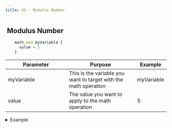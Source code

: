 ```yaml
---
title: XS - Modulus Number
---
```


## <img src="../assets/docuBadge (10).png" alt="" data-size="line"> **Modulus Number** <a href="#xs-mod" id="xs-mod"></a>

```javascript
    math.mod myVariable {
      value = 5
    }
```

<table><thead><tr><th width="175">Parameter</th><th>Purpose</th><th>Example</th></tr></thead><tbody><tr><td>myVariable</td><td>This is the variable you want to target with the math operation</td><td>myVariable</td></tr><tr><td>value</td><td>The value you want to apply to the math operation</td><td>5</td></tr></tbody></table>

<details>

<summary>Example</summary>

```javascript
    math.mod myVariable {
      value = 5
    }
```

![](<../assets/CleanShot 2025-03-05 at 10.36.16.png>)

</details>
